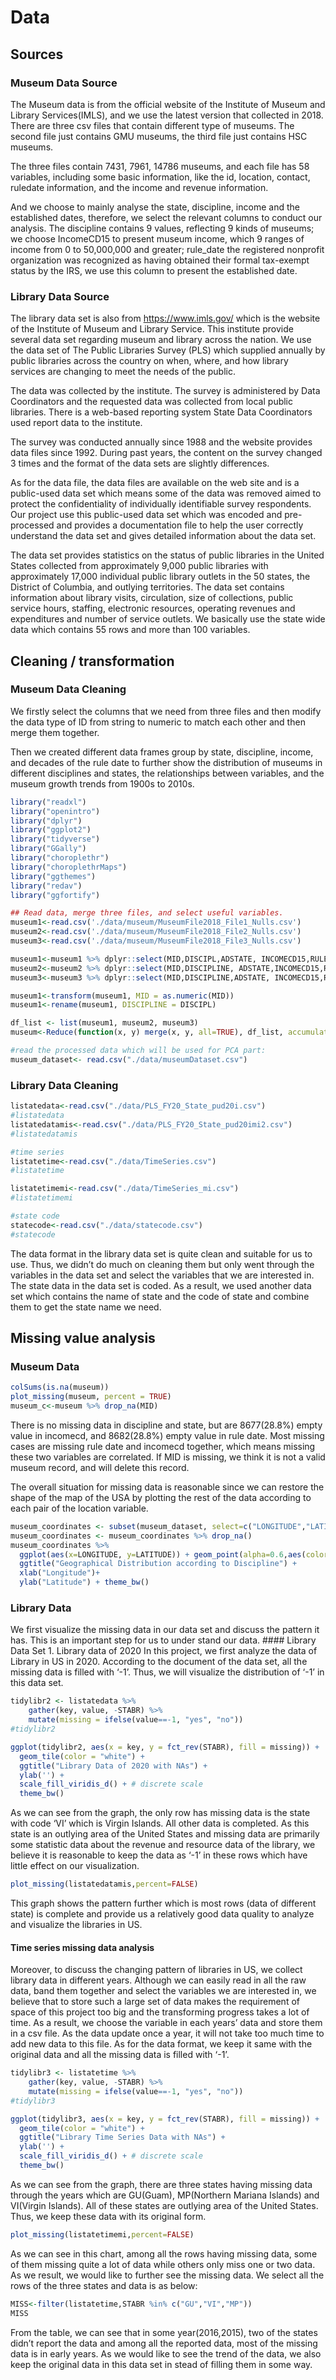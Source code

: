 # Data 

## Sources

### Museum Data Source
The Museum data is from the official website of the Institute of Museum and Library Services(IMLS), and we use the latest version that collected in 2018. There are three csv files that contain different type of museums. The second file just contains GMU museums, the third file just contains HSC museums.

The three files contain 7431, 7961, 14786 museums, and each file has 58 variables, including some basic information, like the id, location, contact, ruledate information, and the income and revenue information.

And we choose to mainly analyse the state, discipline, income and the established dates, therefore, we select the relevant columns to conduct our analysis. The discipline contains 9 values, reflecting 9 kinds of museums; we choose IncomeCD15 to present museum income, which 9 ranges of income from 0 to 50,000,000 and greater; rule_date the registered nonprofit organization was recognized as having obtained their formal tax-exempt status by the IRS, we use this column to present the established date.

### Library Data Source
The library data set is also from <https://www.imls.gov/> which is the website of the Institute of Museum and Library Service. This institute provide several data set regarding museum and library across the nation. We use the data set of The Public Libraries Survey (PLS) which supplied annually by public libraries across the country on when, where, and how library services are changing to meet the needs of the public.

The data was collected by the institute. The survey is administered by Data Coordinators and the requested data was collected  from local public libraries. There is a web-based reporting system State Data Coordinators used report data to the institute.

The survey was conducted annually since 1988 and the website provides data files since 1992. During past years, the content on the survey changed 3 times and the format of the data sets are slightly differences.

As for the data file, the data files are available on the web site and is a public-used data set which means some of the data was removed aimed to protect the confidentiality of individually identifiable survey respondents. Our project use this public-used data set which was encoded and pre-processed and provides a documentation file to help the user correctly understand the data set and gives detailed information about the data set.

The data set provides statistics on the status of public libraries in the United States collected from approximately 9,000 public libraries with approximately 17,000 individual public library outlets in the 50 states, the District of Columbia, and outlying territories. The data set contains information about library visits, circulation, size of collections, public service hours, staffing, electronic resources, operating revenues and expenditures and number of service outlets. We basically use the state wide data which contains 55 rows and more than 100 variables.

## Cleaning / transformation

### Museum Data Cleaning
We firstly select the columns that we need from three files and then modify the data type of ID from string to numeric to match each other and then merge them together. 

Then we created different data frames group by state, discipline, income, and decades of the rule date to further show the distribution of museums in different disciplines and states, the relationships between variables, and the museum growth trends from 1900s to 2010s.
```r
library("readxl")
library("openintro")
library("dplyr")
library("ggplot2")
library("tidyverse")
library("GGally")
library("choroplethr")
library("choroplethrMaps")
library("ggthemes")
library("redav")
library("ggfortify")
```

```r
## Read data, merge three files, and select useful variables.
museum1<-read.csv('./data/museum/MuseumFile2018_File1_Nulls.csv')
museum2<-read.csv('./data/museum/MuseumFile2018_File2_Nulls.csv')
museum3<-read.csv('./data/museum/MuseumFile2018_File3_Nulls.csv')

museum1<-museum1 %>% dplyr::select(MID,DISCIPL,ADSTATE, INCOMECD15,RULEDATE15)
museum2<-museum2 %>% dplyr::select(MID,DISCIPLINE, ADSTATE,INCOMECD15,RULEDATE15)
museum3<-museum3 %>% dplyr::select(MID,DISCIPLINE,ADSTATE, INCOMECD15,RULEDATE15)

museum1<-transform(museum1, MID = as.numeric(MID))
museum1<-rename(museum1, DISCIPLINE = DISCIPL)

df_list <- list(museum1, museum2, museum3)
museum<-Reduce(function(x, y) merge(x, y, all=TRUE), df_list, accumulate=FALSE)

#read the processed data which will be used for PCA part:
museum_dataset<- read.csv("./data/museumDataset.csv")
```

### Library Data Cleaning
```r
listatedata<-read.csv("./data/PLS_FY20_State_pud20i.csv")
#listatedata
listatedatamis<-read.csv("./data/PLS_FY20_State_pud20imi2.csv")
#listatedatamis

#time series
listatetime<-read.csv("./data/TimeSeries.csv")
#listatetime

listatetimemi<-read.csv("./data/TimeSeries_mi.csv")
#listatetimemi

#state code
statecode<-read.csv("./data/statecode.csv")
#statecode
```

The data format in the library data set is quite clean and suitable for us to use. Thus, we didn't do much on cleaning them but only went through the variables in the data set and select the variables that we are interested in. The state data in the data set is coded. As a result, we used another data set which contains the name of state and the code of state and combine them to get the state name we need.

## Missing value analysis
### Museum Data

```r
colSums(is.na(museum)) 
plot_missing(museum, percent = TRUE)
museum_c<-museum %>% drop_na(MID)
```

There is no missing data in discipline and state, but are 8677(28.8%) empty value in incomecd, and 8682(28.8%) empty value in rule date.
Most missing cases are missing rule date and incomecd together, which means missing these two variables are correlated.
If MID is missing, we think it is not a valid museum record, and will delete this record.

The overall situation for missing data is reasonable since we can restore the shape of the map of the USA by plotting the rest of the data according to each pair of the location variable.

```r
museum_coordinates <- subset(museum_dataset, select=c("LONGITUDE","LATITUDE","DISCIPL"))
museum_coordinates <- museum_coordinates %>% drop_na()
museum_coordinates %>%
  ggplot(aes(x=LONGITUDE, y=LATITUDE)) + geom_point(alpha=0.6,aes(color=DISCIPL)) +
  ggtitle("Geographical Distribution according to Discipline") +
  xlab("Longitude")+
  ylab("Latitude") + theme_bw()
```

### Library Data
We first visualize the missing data in our data set and discuss the pattern it has. This is an important step for us to under stand our data.
#### Library Data Set
1. Library data of 2020
In this project, we first analyze the data of Library in US in 2020. According to the document of the data set, all the missing data is filled with '-1'. Thus, we will visualize the distribution of '-1' in this data set.

```r
tidylibr2 <- listatedata %>% 
    gather(key, value, -STABR) %>% 
    mutate(missing = ifelse(value==-1, "yes", "no"))
#tidylibr2
```

```r
ggplot(tidylibr2, aes(x = key, y = fct_rev(STABR), fill = missing)) +
  geom_tile(color = "white") + 
  ggtitle("Library Data of 2020 with NAs") +
  ylab('') + 
  scale_fill_viridis_d() + # discrete scale
  theme_bw()
```

As we can see from the graph, the only row has missing data is the state with code 'VI' which is Virgin Islands. All other data is completed. As this state is an outlying area of the United States and missing data are primarily some statistic data about the revenue and resource data of the library, we believe it is reasonable to keep the data as '-1' in these rows which have little effect on our visualization.

```r

plot_missing(listatedatamis,percent=FALSE)

```

This graph shows the pattern further which is most rows (data of different state) is complete and provide us a relatively good data quality to analyze and visualize the libraries in US.

#### Time series missing data analysis

Moreover, to discuss the changing pattern of libraries in US, we collect library data in different years. Although we can easily read in all the raw data, band them together and select the variables we are interested in, we believe that to store such a large set of data makes the requirement of space of this project too big and the transforming progress takes a lot of time. As a result, we choose the variable in each years' data and store them in a csv file. As the data update once a year, it will not take too much time to add new data to this file. As for the data format, we keep it same with the original data and all the missing data is filled with '-1'.
```r
tidylibr3 <- listatetime %>% 
    gather(key, value, -STABR) %>% 
    mutate(missing = ifelse(value==-1, "yes", "no"))
#tidylibr3
```

```r
ggplot(tidylibr3, aes(x = key, y = fct_rev(STABR), fill = missing)) +
  geom_tile(color = "white") + 
  ggtitle("Library Time Series Data with NAs") +
  ylab('') + 
  scale_fill_viridis_d() + # discrete scale
  theme_bw()
```

As we can see from the graph, there are three states having missing data through the years which are GU(Guam), MP(Northern Mariana Islands) and VI(Virgin Islands). All of these states are outlying area of the United States. Thus, we keep these data with its original form.


```r
plot_missing(listatetimemi,percent=FALSE)
```

As we can see in this chart, among all the rows having missing data, some of them missing quite a lot of data while others only miss one or two data. As we result, we would like to further see the missing data. We select all the rows of the three states and data is as below:

```r
MISS<-filter(listatetime,STABR %in% c("GU","VI","MP"))
MISS
```

From the table, we can see that in some year(2016,2015), two of the states didn't report the data and among all the reported data, most of the missing data is in early years. As we would like to see the trend of the data, we also keep the original data in this data set in stead of filling them in some way.
